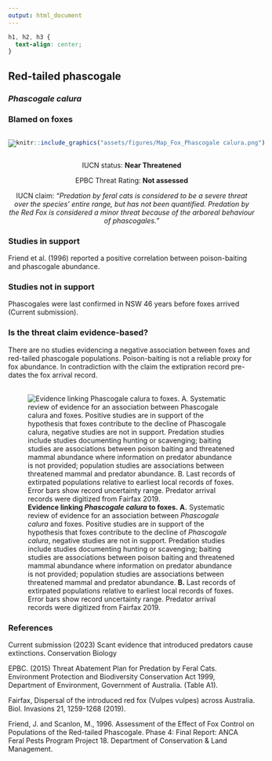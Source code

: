```yaml
---
output: html_document
---
```

```css
h1, h2, h3 {
  text-align: center;
}
```

## **Red-tailed phascogale**
### *Phascogale calura*
### Blamed on foxes

:::: {style="display: flex;"}

[![](assets/photos/Phascogale calura.png)](https://www.inaturalist.org/photos/354983?size=original)

::: {}

:::

::: {}
  ```r
  knitr::include_graphics("assets/figures/Map_Fox_Phascogale calura.png")
  ```
:::

::::
<center>
IUCN status: **Near Threatened**

EPBC Threat Rating: **Not assessed**

IUCN claim: *"Predation by feral cats is considered to be a severe threat over the species' entire range, but has not been quantified. Predation by the Red Fox is considered a minor threat because of the arboreal behaviour of phascogales."*

</center>

### Studies in support

Friend et al. (1996) reported a positive correlation between poison-baiting and phascogale abundance.

### Studies not in support

Phascogales were last confirmed in NSW 46 years before foxes arrived (Current submission).

### Is the threat claim evidence-based?

There are no studies evidencing a negative association between foxes and red-tailed phascogale populations. Poison-baiting is not a reliable proxy for fox abundance. In contradiction with the claim the extipration record pre-dates the fox arrival record.
<br>
<br>

![**Evidence linking *Phascogale calura* to foxes.** **A.** Systematic review of evidence for an association between *Phascogale calura* and foxes. Positive studies are in support of the hypothesis that foxes contribute to the decline of *Phascogale calura*, negative studies are not in support. Predation studies include studies documenting hunting or scavenging; baiting studies are associations between poison baiting and threatened mammal abundance where information on predator abundance is not provided; population studies are associations between threatened mammal and predator abundance. **B.** Last records of extirpated populations relative to earliest local records of foxes. Error bars show record uncertainty range. Predator arrival records were digitized from Fairfax 2019.](assets/figures/Main_Evidence_Fox_Phascogale calura.png)

### References

Current submission (2023) Scant evidence that introduced predators cause extinctions. Conservation Biology

EPBC. (2015) Threat Abatement Plan for Predation by Feral Cats. Environment Protection and Biodiversity Conservation Act 1999, Department of Environment, Government of Australia. (Table A1).

Fairfax, Dispersal of the introduced red fox (Vulpes vulpes) across Australia. Biol. Invasions 21, 1259-1268 (2019).

Friend, J. and Scanlon, M., 1996. Assessment of the Effect of Fox Control on Populations of the Red-tailed Phascogale. Phase 4: Final Report: ANCA Feral Pests Program Project 18. Department of Conservation & Land Management.

